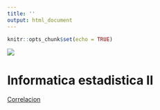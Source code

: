 ```yaml
---
title: ''
output: html_document
---
```


```r
knitr::opts_chunk$set(echo = TRUE)
```


![](img/untref_logo.jpg)

# Informatica estadistica II

[Correlacion](Correlacion.html)

